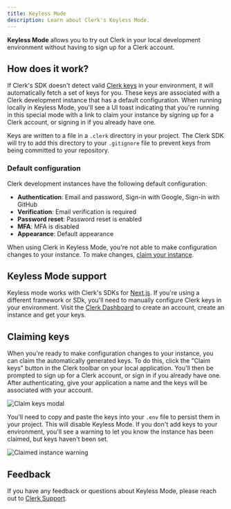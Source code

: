 ```yaml
---
title: Keyless Mode
description: Learn about Clerk's Keyless Mode.
---
```


**Keyless Mode** allows you to try out Clerk in your local development environment without having to sign up for a Clerk account.

## How does it work?

If Clerk's SDK doesn't detect valid [Clerk keys](TODO) in your environment, it will automatically fetch a set of keys for you. These keys are associated with a Clerk development instance that has a default configuration. When running locally in Keyless Mode, you'll see a UI toast indicating that you're running in this special mode with a link to claim your instance by signing up for a Clerk account, or signing in if you already have one.

Keys are written to a file in a `.clerk` directory in your project. The Clerk SDK will try to add this directory to your `.gitignore` file to prevent keys from being committed to your repository.

### Default configuration

Clerk development instances have the following default configuration:

- **Authentication**: Email and password, Sign-in with Google, Sign-in with GitHub
- **Verification**: Email verification is required
- **Password reset**: Password reset is enabled
- **MFA**: MFA is disabled
- **Appearance**: Default appearance

When using Clerk in Keyless Mode, you're not able to make configuration changes to your instance. To make changes, [claim your instance](#claiming-keys).

## Keyless Mode support

Keyless mode works with Clerk's SDKs for [Next.js](/docs/quickstarts/nextjs). If you're using a different framework or SDk, you'll need to manually configure Clerk keys in your environment. Visit the [Clerk Dashboard](https://dashboard.clerk.com/sign-up) to create an account, create an instance and get your keys.

## Claiming keys

When you're ready to make configuration changes to your instance, you can claim the automatically generated keys. To do this, click the "Claim keys" button in the Clerk toolbar on your local application. You'll then be prompted to sign up for a Clerk account, or sign in if you already have one. After authenticating, give your application a name and the keys will be associated with your account.

![Claim keys modal](/docs/images/keyless/claim-keys.png)

You'll need to copy and paste the keys into your `.env` file to persist them in your project. This will disable Keyless Mode. If you don't add keys to your environment, you'll see a warning to let you know the instance has been claimed, but keys haven't been set.

![Claimed instance warning](/docs/images/keyless/setting-env-keys.png)

## Feedback

If you have any feedback or questions about Keyless Mode, please reach out to [Clerk Support](https://clerk.com/contact/support).
